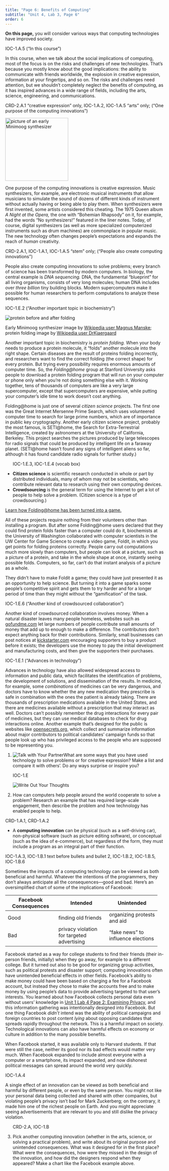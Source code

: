 ```yaml
---
title: "Page 6: Benefits of Computing"
subtitle: "Unit 4, Lab 3, Page 6"
order: 6
---
```


::: learn
<p><strong>On this page,</strong> you will consider various ways that
computing technologies have improved society.</p>
:::

::: ap-standard
IOC-1.A.5 ("In this course")
:::

<p>In this course, when we talk about the social implications of
computing, most of the focus is on the risks and challenges of new
technologies. That's because you mostly know about the good
implications: the ability to communicate with friends worldwide, the
explosion in creative expression, information at your fingertips, and so
on. The risks and challenges need attention, but we shouldn't completely
neglect the benefits of computing, as it has inspired advances in a wide
range of fields, including the arts, science, engineering, and
communications.</p>

::: ap-standard
CRD-2.A.1 "creative expression" only, IOC-1.A.2, IOC-1.A.5 "arts" only;
("One purpose of the computing innovations")
:::

<img src="/img/4-internet/minimoog_2.jpg" title="picture of an early Minimoog synthesizer" alt="picture of an early Minimoog synthesizer" class="imageRight" height="200px"/>

<p>One purpose of the computing innovations is creative expression.
Music synthesizers, for example, are electronic musical instruments that
allow musicians to simulate the sound of dozens of different kinds of
instrument without actually having or being able to play them. When
synthesizers were first invented, some artists considered this cheating.
The 1975 Queen album <em>A Night at the Opera,</em> the one with
"Bohemian Rhapsody" on it, for example, had the words "No synthesizers!"
featured in the liner notes. Today, of course, digital synthesizers (as
well as more specialized computerized instruments such as drum machines)
are commonplace in popular music. The new technology often changes
people's expectations and expands the reach of <em>human</em>
creativity.</p>

::: ap-standard
CRD-2.A.1, IOC-1.A.1, IOC-1.A.5 "stem" only; ("People also create
computing innovations")
:::

<p>People also create computing innovations to solve problems; every
branch of science has been transformed by modern computers. In biology,
the central example is <em>DNA sequencing.</em> DNA, the fundamental
"blueprint" for all living organisms, consists of very long molecules;
human DNA includes over <em>three billion</em> tiny building blocks.
Modern supercomputers make it possible for human researchers to perform
computations to analyze these sequences.</p>

::: ap-standard
IOC-1.E.2 ("Another important topic in biochemistry")
:::

<img src="/img/4-internet/protein-folding.png" title="protein before and after folding" alt="protein before and after folding" class="imageRight" style="clear: both;"/>

::: sidenote
<p class="small">

Early Minimoog synthesizer image by
<a href="https://commons.wikimedia.org/wiki/File:R.A.Moog_minimoog_2.jpg" title="Wikipedia user Magnus Manske" target="_blank">Wikipedia
user Magnus Manske</a>; protein folding image by
<a href="https://commons.wikimedia.org/wiki/File:Protein_folding.png" title="Wikipedia user DrKjaergaard" target="_blank">Wikipedia
user DrKjaergaard</a>

</p>
:::

<p>Another important topic in biochemistry is <em>protein folding.</em>
When your body needs to produce a protein molecule, it "folds" another
molecule into the right shape. Certain diseases are the result of
proteins folding incorrectly, and researchers want to find the correct
folding (the correct shape) for every protein. But trying every
possibility requires enormous amounts of computer time. So, the
<em>Folding\@home</em> group at Stanford University asks people to
download a protein folding program that will run on your computer or
phone only when you're not doing something else with it. Working
together, tens of thousands of computers are like a very large
supercomputer, except that supercomputers are expensive, while putting
your computer's idle time to work doesn't cost anything.</p>

<p>Folding\@home is just one of several <em>citizen science</em>
projects. The first one was the Great Internet Mersenne Prime Search,
which uses volunteered computer time to search for large prime numbers,
which are of importance in public key cryptography. Another early
citizen science project, probably the most famous, is SETI\@home, the
Search for Extra-Terrestrial Intelligence, created by astronomers at the
University of California, Berkeley. This project searches the pictures
produced by large telescopes for radio signals that could be produced by
intelligent life on a faraway planet. (SETI\@home hasn't found any signs
of intelligent aliens so far, although it has found candidate radio
signals for further study.)</p>

::: vocabFullWidth
<ul>

::: ap-standard
IOC-1.E.3, IOC-1.E.4 (vocab box)
:::

<li><strong>Citizen science</strong> is scientific research conducted in
whole or part by distributed individuals, many of whom may not be
scientists, who contribute relevant data to research using their own
computing devices.</li>

<li><strong>Crowdsourcing</strong> is the general term for using the
Internet to get a lot of people to help solve a problem. (Citizen
science is a type of crowdsourcing.)</li>

</ul>
:::

::: endnote
<a href="#hint-folding" data-bs-toggle="collapse" title="Learn how Folding@home has been turned into a game.">Learn
how Folding\@home has been turned into a game.</a>

::: {#hint-folding .collapse}
<p>All of these projects require nothing from their volunteers other
than installing a program. But after some Folding\@home users declared
that they could find protein folds faster than a computer could do it,
biochemists at the University of Washington collaborated with computer
scientists in the UW Center for Game Science to create a video game,
Foldit, in which you get points for folding proteins correctly. People
carry out computations much more slowly than computers, but people can
look at a picture, such as a picture of a protein, and take in the whole
shape at once, instantly seeing possible folds. Computers, so far, can't
do that instant analysis of a picture as a whole.</p>

<p>They didn't have to make Foldit a game; they could have just
presented it as an opportunity to help science. But turning it into a
game sparks some people's competitive spirit and gets them to try harder
and for a longer period of time than they might without the
"gamification" of the task.</p>
:::
:::

::: ap-standard
IOC-1.E.6 ("Another kind of crowdsourced collaboration")
:::

<p>Another kind of crowdsourced collaboration involves money. When a
natural disaster leaves many people homeless, websites such as
<a href="http://gofundme.com" title="gofundme.com" target="_blank">gofundme.com</a>
let large numbers of people contribute small amounts of money that add
up to enough to make a difference. The contributors don't expect
anything back for their contributions. Similarly, small businesses can
post notices at
<a href="http://kickstarter.com" title="kickstarter.com" target="_blank">kickstarter.com</a>
encouraging supporters to buy a product before it exists; the developers
use the money to pay the initial development and manufacturing costs,
and then give the supporters their purchases.</p>

::: ap-standard
IOC-1.E.1 ("Advances in technology")
:::

<p>Advances in technology have also allowed widespread access to
information and public data, which facilitates the identification of
problems, the development of solutions, and dissemination of the
results. In medicine, for example, some <em>combinations</em> of
medicines can be very dangerous, and doctors have to know whether the
any new medication they prescribe is safe in combination with the ones
the patient is already taking. There are thousands of prescription
medications available in the United States, and there are medicines
available without a prescription that may interact as well. Doctors
can't possibly remember the drug interactions for every pair of
medicines, but they can use medical databases to check for drug
interactions online. Another example that's designed for the public is
websites like
<!--<a href="http://followthemoney.org" title="followthemoney.org" target="_blank">followthemoney.org</a> and-->
<a href="http://opensecrets.org" title="opensecrets.org" target="_blank">opensecrets.org</a>,
which collect and summarize information about major contributors to
political candidates' campaign funds so that people look up who has
privileged access to the people who are supposed to be representing
you.</p>

::: forYouToDo
<ol>

<li><img src="/img/icons/talk-with-your-partner.png" title="Talk with Your Partner" alt="Talk with Your Partner" class="inline"/>What
are some ways that you have used technology to solve problems or for
creative expression? Make a list and compare it with others'. Do any
ways surprise or inspire you?</li>

::: ap-standard
IOC-1.E
:::

<img src="/img/icons/write-out-thoughts.png" title="Write Out Your Thoughts" alt="Write Out Your Thoughts" class="imageRight"/>

<li>How can computers help people around the world cooperate to solve a
problem? Research an example that has required large-scale engagement,
then describe the problem and how technology has enabled people to
help.</li>

</ol>
:::

::: vocabFullWidth
::: ap-standard
CRD-1.A.1, CRD-1.A.2
:::

<ul>

<li>A <strong>computing innovation</strong> can be physical (such as a
self-driving car), non-physical software (such as picture editing
software), or conceptual (such as the idea of e-commerce), but
regardless of the form, they must include a program as an integral part
of their function.</li>

</ul>
:::

::: ap-standard
IOC-1.A.3, IOC-1.B.1 text before bullets and bullet 2, IOC-1.B.2,
IOC-1.B.5, IOC-1.B.6
:::

<p>Sometimes the impacts of a computing technology can be viewed as both
beneficial and harmful. Whatever the intentions of the programmers, they
don't always anticipate all the consequences---good and bad. Here's an
oversimplified chart of some of the implications of Facebook:</p>

+----------------------+----------------------+----------------------+
| Facebook             | Intended             | Unintended           |
| Consequences         |                      |                      |
+======================+======================+======================+
| Good                 | finding old friends  | organizing protests  |
|                      |                      | and aid              |
+----------------------+----------------------+----------------------+
| Bad                  | privacy violation    | "fake news" to       |
|                      | for targeted         | influence elections  |
|                      | advertising          |                      |
+----------------------+----------------------+----------------------+

<p>Facebook started as a way for college students to find their friends
(their in-person friends, initially) when they go away, for example to a
different college. But it turned out also to be good for organizing
group activities, such as political protests and disaster support;
computing innovations often have unintended beneficial effects in other
fields. Facebook's ability to make money could have been based on
charging a fee for a Facebook account, but instead they chose to make
the accounts free and to make money by using people's data to provide
advertising targeted to that user's interests. You learned about how
Facebook collects personal data even without users' knowledge in
<a href="/unit-1/lab-4/2-examining-privacy.html" title="Unit 1 Lab 4 Page 2: Examining Privacy">Unit
1 Lab 4 Page 2: Examining Privacy</a>, and this information gathering
was intentionally designed into Facebook. But one thing Facebook
<em>didn't</em> intend was the ability of political campaigns and
foreign countries to post content <em>lying</em> about opposing
candidates that spreads rapidly throughout the network. This is a
harmful impact on society. Technological innovations can also have
harmful effects on economy or culture in addition to the many possible
benefits.</p>

<p>When Facebook started, it was available only to Harvard students. If
that were still the case, neither its good nor its bad effects would
matter very much. When Facebook expanded to include almost everyone with
a computer or a smartphone, its impact expanded, and now dishonest
political messages can spread around the world very quickly.</p>

::: ap-standard
IOC-1.A.4
:::

<p>A single effect of an innovation can be viewed as both beneficial and
harmful by different people, or even by the same person. You might not
like your personal data being collected and shared with other companies,
but violating people's privacy isn't bad for Mark Zuckerberg; on the
contrary, it made him one of the richest people on Earth. And you might
appreciate seeing advertisements that are relevant to you and still
dislike the privacy violation.</p>

::: forYouToDo
<ol start="3">

```{=html}
<!--<div class="ap-standard">CRD-2.A</div>
<li>Make a chart like this one for distributing music digitally over the net (e.g., iTunes, Spotify).  Discuss with your partner, then with another group.</li>-->
```
::: ap-standard
CRD-2.A, IOC-1.B
:::

<li>Pick another computing innovation (whether in the arts, science, or
solving a practical problem), and write about its original purpose and
unintended consequences. What was it designed for in the first place?
What were the consequences, how were they missed in the design of the
innovation, and how did the designers respond when they appeared? Make a
chart like the Facebook example above.</li>

</ol>
:::
